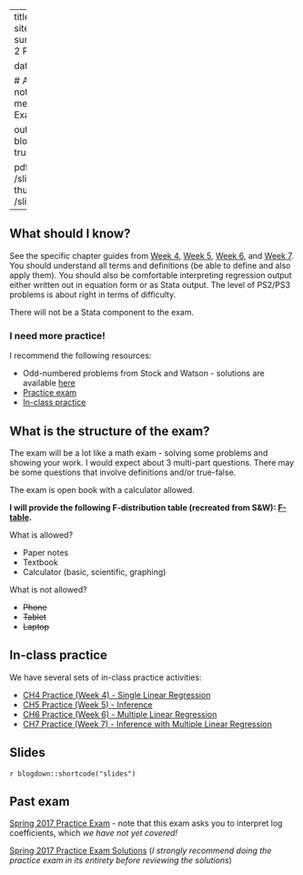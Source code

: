 

---
title: Exam 2 - CH 4-7
sitetitle: Exam 2 - Ch4-7
summary: "EC200 - Exam 2 Prep (Ch4-7)"

date: "2021-09-13"


  
  # Academic page type (do not modify).
type: docs
menu:
  content:
    parent: Exam prep
    weight: 3
    
output:
  blogdown::html_page:
    toc: true

pdf: /slides/Exam1_Review.pdf
thumb: /slides/Exam1_Review.png



---

## What should I know? 

See the specific chapter guides from [Week 4](../04-content), [Week 5](../05-content), [Week 6](../06-content), and [Week 7](../07-content). You should understand all terms and definitions (be able to define and also apply them). You should also be comfortable interpreting regression output either written out in equation form or as Stata output. The level of PS2/PS3 problems is about right in terms of difficulty. 

There will not be a Stata component to the exam. 

### I need more practice!

I recommend the following resources: 

 - Odd-numbered problems from Stock and Watson - solutions are available [here](../../bonus/general-resources)
 - [Practice exam](#practice-exam)
 - [In-class practice](#inclass-practice)

## What is the structure of the exam? 

The exam will be a lot like a math exam - solving some problems and showing your work. I would expect about 3 multi-part questions. There may be some questions that involve definitions and/or true-false.



The exam is open book with a calculator allowed. 

**I will provide the following F-distribution table (recreated from S&W): [F-table](../PracticeExams/f_distribution.pdf).**

What is allowed?

  - Paper notes
  - Textbook
  - Calculator (basic, scientific, graphing)
  
What is not allowed?

  - ~~Phone~~ 
  - ~~Tablet~~
  - ~~Laptop~~




## In-class practice {#inclass-practice .unnumbered}

We have several sets of in-class practice activities: 

- [CH4 Practice (Week 4) - Single Linear Regression](../practice/W4-02-in-class-exercise.pdf)
- [CH5 Practice (Week 5) - Inference](../practice/W5-05-03-in-class_inference.pdf)
- [CH6 Practice (Week 6) - Multiple Linear Regression](../practice/W6-01-in-class-exercise.pdf)
- [CH7 Practice (Week 7) - Inference with Multiple Linear Regression](../practice/W7-02-in-class-exercise.pdf)

<!--

## Helpful materials {#helpful-materials}

Two things that may be useful to you: 

- [Standard Normal Distribution Table](../AppendixTable1_rev.pdf)

- [Formula chart](../Formula-sheet_f20.pdf): Is this all the knowledge you need to know? Of course not! But, this should cover most of the formulas you might need. 
--> 


## Slides

`r blogdown::shortcode("slides")`


## Past exam  {#practice-exam .unnumbered}


[Spring 2017 Practice Exam](../PracticeExams/Unit1Quiz_spring2017_v1.pdf) - note that this exam asks you to interpret log coefficients, which *we have not yet covered!*

[Spring 2017 Practice Exam Solutions](../PracticeExams/Unit1Quiz_spring2017_v1solution.pdf) (*I strongly recommend doing the practice exam in its entirety before reviewing the solutions*)
